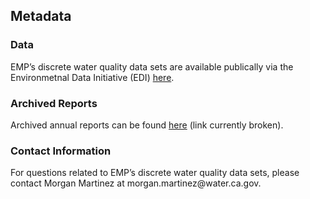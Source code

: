 ## Metadata

### Data {.unlisted .unnumbered}
EMP's discrete water quality data sets are available publically via the Environmetnal Data Initiative (EDI) [here](https://portal.edirepository.org/nis/mapbrowse?scope=edi&identifier=458&revision=3).

### Archived Reports {.unlisted .unnumbered}
Archived annual reports can be found [here]() (link currently broken).

### Contact Information {.unlisted .unnumbered}
For questions related to EMP's discrete water quality data sets, please contact Morgan Martinez at morgan.martinez@water.ca.gov.

